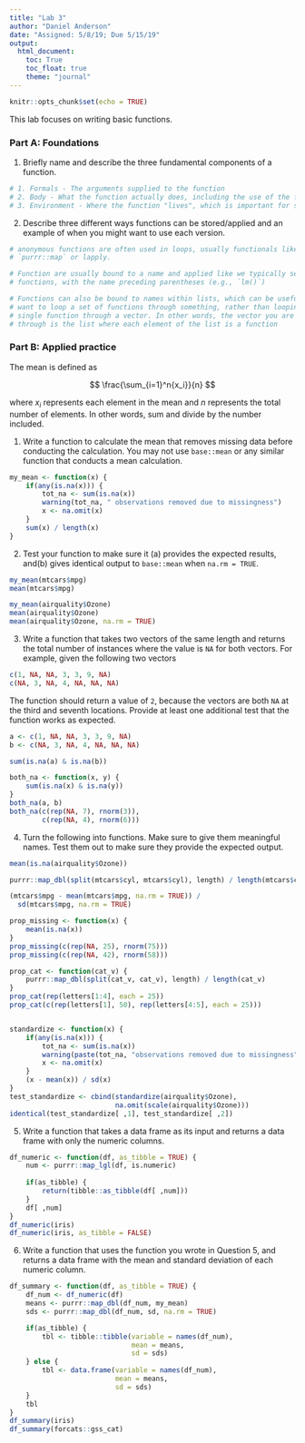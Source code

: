 ```yaml
---
title: "Lab 3"
author: "Daniel Anderson"
date: "Assigned: 5/8/19; Due 5/15/19"
output:
  html_document: 
    toc: True
    toc_float: true
    theme: "journal"
---
```


```r
knitr::opts_chunk$set(echo = TRUE)
```

This lab focuses on writing basic functions.

### Part A: Foundations
1. Briefly name and describe the three fundamental components of a function.

```r
# 1. Formals - The arguments supplied to the function
# 2. Body - What the function actually does, including the use of the formals
# 3. Environment - Where the function "lives", which is important for scoping.
```

2. Describe three different ways functions can be stored/applied and an example
of when you might want to use each version.

```r
# anonymous functions are often used in loops, usually functionals like
# `purrr::map` or lapply.

# Function are usually bound to a name and applied like we typically see
# functions, with the name preceding parentheses (e.g., `lm()`)

# Functions can also be bound to names within lists, which can be useful if you
# want to loop a set of functions through something, rather than looping a
# single function through a vector. In other words, the vector you are looping
# through is the list where each element of the list is a function
```

### Part B: Applied practice

The mean is defined as

$$
\frac{\sum_{i=1}^n{x_i}}{n}
$$

where $x_i$ represents each element in the mean and $n$ represents the total number of elements. In other words, sum and divide by the number included.

1. Write a function to calculate the mean that removes missing data before
conducting the calculation. You may not use `base::mean` or any similar function that conducts a mean calculation.

```r
my_mean <- function(x) {
	if(any(is.na(x))) {
		tot_na <- sum(is.na(x))
		warning(tot_na, " observations removed due to missingness")
		x <- na.omit(x)
	}
	sum(x) / length(x)
}
```

2. Test your function to make sure it (a) provides the expected results, and(b)
gives identical output to `base::mean` when `na.rm = TRUE`.

```r
my_mean(mtcars$mpg)
mean(mtcars$mpg)

my_mean(airquality$Ozone)
mean(airquality$Ozone)
mean(airquality$Ozone, na.rm = TRUE)
```

3. Write a function that takes two vectors of the same length and returns
the total number of instances where the value is `NA` for both vectors. For
example, given the following two vectors

```r
c(1, NA, NA, 3, 3, 9, NA)
c(NA, 3, NA, 4, NA, NA, NA)
```

The function should return a value of `2`, because the vectors are both `NA` at
the third and seventh locations. Provide at least one additional test that the function works as expected.

```r
a <- c(1, NA, NA, 3, 3, 9, NA)
b <- c(NA, 3, NA, 4, NA, NA, NA)

sum(is.na(a) & is.na(b))

both_na <- function(x, y) {
	sum(is.na(x) & is.na(y))	
}
both_na(a, b)
both_na(c(rep(NA, 7), rnorm(3)),
        c(rep(NA, 4), rnorm(6)))
```


4. Turn the following into functions. Make sure to give them meaningful names. 
Test them out to make sure they provide the expected output.

```r
mean(is.na(airquality$Ozone))

purrr::map_dbl(split(mtcars$cyl, mtcars$cyl), length) / length(mtcars$cyl)

(mtcars$mpg - mean(mtcars$mpg, na.rm = TRUE)) / 
  sd(mtcars$mpg, na.rm = TRUE) 
```

```r
prop_missing <- function(x) {
	mean(is.na(x))
}
prop_missing(c(rep(NA, 25), rnorm(75)))
prop_missing(c(rep(NA, 42), rnorm(58)))

prop_cat <- function(cat_v) {
	purrr::map_dbl(split(cat_v, cat_v), length) / length(cat_v)
}
prop_cat(rep(letters[1:4], each = 25))
prop_cat(c(rep(letters[1], 50), rep(letters[4:5], each = 25)))


standardize <- function(x) {
	if(any(is.na(x))) {
		tot_na <- sum(is.na(x))
		warning(paste(tot_na, "observations removed due to missingness"))
		x <- na.omit(x)
	}
	(x - mean(x)) / sd(x) 
}
test_standardize <- cbind(standardize(airquality$Ozone), 
                          na.omit(scale(airquality$Ozone)))
identical(test_standardize[ ,1], test_standardize[ ,2])
```

5. Write a function that takes a data frame as its input and returns a data
frame with only the numeric columns.

```r
df_numeric <- function(df, as_tibble = TRUE) {
	num <- purrr::map_lgl(df, is.numeric)
	
	if(as_tibble) {
		return(tibble::as_tibble(df[ ,num]))
	}
	df[ ,num]
}
df_numeric(iris)
df_numeric(iris, as_tibble = FALSE)
```

6. Write a function that uses the function you wrote in Question 5, and returns
a data frame with the mean and standard deviation of each numeric column.

```r
df_summary <- function(df, as_tibble = TRUE) {
	df_num <- df_numeric(df)
	means <- purrr::map_dbl(df_num, my_mean)
	sds <- purrr::map_dbl(df_num, sd, na.rm = TRUE)

	if(as_tibble) {
		tbl <- tibble::tibble(variable = names(df_num),
		                      mean = means,
		                      sd = sds)
	} else {
		tbl <- data.frame(variable = names(df_num),
		                  mean = means,
		                  sd = sds)
	}
	tbl
}
df_summary(iris)
df_summary(forcats::gss_cat)
```
